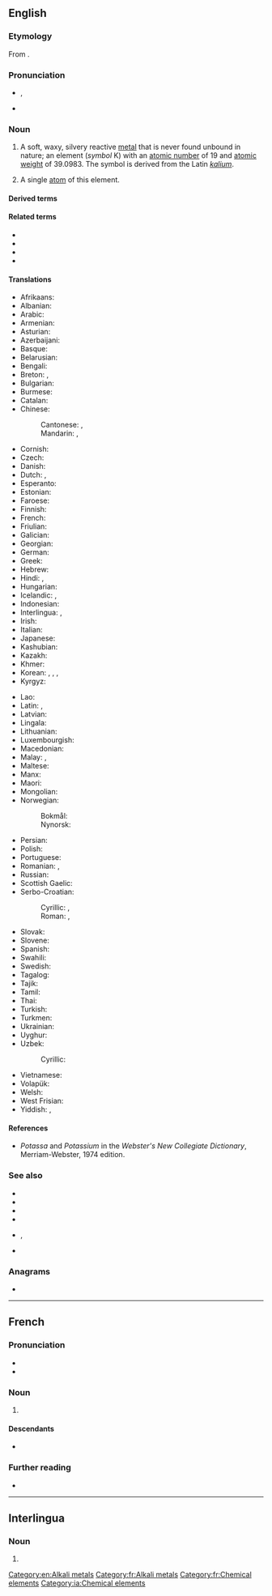 ==English==
{{elements|K|argon|Ar|calcium|Ca}}

===Etymology===
From {{suffix|en|potassa|-ium}}.

{{wikipedia}}

===Pronunciation===
* {{enPR|pətăs′ēəm}}, {{IPA|en|/pəˈtæsiəm/}}
* {{audio|en|en-us-potassium.ogg|Audio (US)}}

===Noun===
{{en-noun|-|s}}

# {{senseid|en|Q703}}A soft, waxy, silvery reactive [[metal]] that is never found unbound in nature; an element (''symbol'' K) with an [[atomic number]] of 19 and [[atomic weight]] of 39.0983. The symbol is derived from the Latin ''[[kalium]]''.
# {{lb|en|countable}} A single [[atom]] of this element.

====Derived terms====
{{der3|en|bismuthide of potassium|bromide of potassium|carbonate of potassium|chromate of potassium|hydrogen potassium carbonate|monopotassium|plumbate of potassium|potassamide|potassic|potassio-|potassium-39|potassium-40|potassium-42|potassium-43|potassium acetate|potassium acid carbonate|potassium aluminate|[[potassium aluminum sulfate]], [[potassium aluminium sulphate]]|potassium antimonyl tartrate|potassium-argon dating|potassium bentonite|potassium benzoate|potassium bicarbonate|potassium bifluoride|potassium bisulfate|potassium bromate|potassium bromide|potassium carbonate|potassium channel|potassium chlorate|potassium chloride|potassium chromate|potassium cyanide|potassium deficiency|potassium dichromate|potassium feldspar|potassium ferrate|potassium ferricyanide|potassium ferrocyanide|potassium fluoborate|potassium fluoride|potassium fluosilicate|potassium fluorotantalate|potassium fluorotitanate|potassium fulminate|potassium gluconate|potassium glutamate|potassium glycerophosphate|potassium gold chloride|potassium gold cyanide|potassium hexafluoroaluminate|potassium hexafluoroantimonate|potassium hexafluoroarsenate|potassium humate|potassium hydrate|potassium hydride|potassium hydrogen carbonate|potassium hydroxide|potassium iodate|potassium iodide|potassium iodohydrargyrate|potassium linoleate|potassium magnesium chloride hexahydrate|potassium manganate|potassium manganite|potassium metabisulfite|potassium nitrate|potassium nitrite|potassium osmate|potassium oxalate|potassium oxide|potassium percarbonate|potassium perchlorate|potassium periodate|potassium permanganate|potassium peroxide|potassium persulfate|potassium perxenate|potassium phosphate|potassium platinocyanide|potassium plumbate|potassium salt|potassium selective electrode|potassium silicate|potassium sorbate|potassium stannate|potassium stannite|[[potassium sulfate]], [[potassium sulphate]]|potassium thiocyanate|potassium titanyl phosphate|potassium vanadate|potassium xanthate|potassium zirconium fluoride}}

====Related terms====
* {{l|en|K⁺}}
* {{l|en|potash}}
* {{l|en|potass}}
* {{l|en|potassa}}

====Translations====
{{trans-top|id=Q703|the chemical element}}
* Afrikaans: {{t+|af|kalium}}
* Albanian: {{t+|sq|kalium}}
* Arabic: {{t|ar|بُوتَاسْيُوم|m|tr=butasyum}}
* Armenian: {{t+|hy|կալիում}}
* Asturian: {{t+|ast|potasiu|m}}
* Azerbaijani: {{t+|az|kalium}}
* Basque: {{t+|eu|potasio}}
* Belarusian: {{t|be|ка́лій|m}}
* Bengali: {{t|bn|পটাশিয়াম}}
* Breton: {{t+|br|potasiom}}, {{t|br|kaliom|m}}
* Bulgarian: {{t|bg|ка́лий|m}}
* Burmese: {{t|my|ပိုတက်ဆီယမ်}}
* Catalan: {{t+|ca|potassi|m}}
* Chinese:
*: Cantonese: {{t|yue|鉀}}, {{t|yue|钾|tr=gaap3}}
*: Mandarin: {{t+|cmn|鉀}}, {{t+|cmn|钾|tr=jiǎ}}
* Cornish: {{t|kw|calyum}}
* Czech: {{t+|cs|draslík}}
* Danish: {{t+|da|kalium|n}}
* Dutch: {{t+|nl|kalium|n}}, {{t+|nl|potas|f}}
* Esperanto: {{t+|eo|kalio}}
* Estonian: {{t+|et|kaalium}}
* Faroese: {{t|fo|kalium|n}}
* Finnish: {{t+|fi|kalium}}
* French: {{t+|fr|potassium|m}}
* Friulian: {{t|fur|potassi}}
* Galician: {{t+|gl|potasio|m}}
* Georgian: {{t|ka|კალიუმი}}
* German: {{t+|de|Kalium|n}}
* Greek: {{t+|el|κάλιο|n}}
* Hebrew: {{t+|he|אַשְׁלְגָן|m|tr=ashlegán}}
* Hindi: {{t|hi|दहातु}}, {{t|hi|पोटैशियम}}
* Hungarian: {{t+|hu|kálium}}
* Icelandic: {{t+|is|kalín}}, {{t|is|kalíum|n}}
* Indonesian: {{t+|id|kalium}}
* Interlingua: {{t|ia|potassium}}, {{t|ia|kalium}}
* Irish: {{t+|ga|potaisiam}}
* Italian: {{t+|it|potassio|m}}
* Japanese: {{t+|ja|カリウム|tr=kariumu}}
* Kashubian: {{t|csb|kali}}
* Kazakh: {{t+|kk|калий}}
* Khmer: {{t|km|ប៉ូតាស្យូម}}
* Korean: {{t+|ko|칼륨}}, {{t|ko|칼리}}, {{t|ko|포타슘}}, {{t+|ko|가리}}
* Kyrgyz: {{t|ky|калий}}
{{trans-mid}}
* Lao: {{t|lo|ໂພແທສຊຽມ}}
* Latin: {{t+|la|kalium|n}}, {{t+|la|potassium|n}}
* Latvian: {{t+|lv|kālijs}}
* Lingala: {{t|ln|potasu|c9a|c10a}}
* Lithuanian: {{t+|lt|kalis}}
* Luxembourgish: {{t|lb|Kalium}}
* Macedonian: {{t|mk|калиум|m}}
* Malay: {{t|ms|kalium}}, {{t|ms|kalium}}
* Maltese: {{t|mt|potassju}}
* Manx: {{t|gv|potashum|m}}
* Maori: {{t|mi|konurehu}}
* Mongolian: {{t+|mn|кали}}
* Norwegian:
*: Bokmål: {{t+|nb|kalium|n}}
*: Nynorsk: {{t+|nn|kalium|n}}
* Persian: {{t+|fa|پتاسیم|tr=potâsiyom}}
* Polish: {{t+|pl|potas|m}}
* Portuguese: {{t+|pt|potássio|m}}
* Romanian: {{t+|ro|potasiu|n}}, {{t+|ro|kaliu|n}}
* Russian: {{t+|ru|ка́лий|m}}
* Scottish Gaelic: {{t|gd|potaisiam}}
* Serbo-Croatian:
*: Cyrillic: {{t|sh|калијум|m}}, {{t|sh|ка̑лӣј|m}}
*: Roman: {{t|sh|kalijum|m}}, {{t+|sh|kȃlīj|m}}
* Slovak: {{t+|sk|draslík}}
* Slovene: {{t+|sl|kalij}}
* Spanish: {{t+|es|potasio|m}}
* Swahili: {{t|sw|potasiamu}}
* Swedish: {{t+|sv|kalium|n}}
* Tagalog: {{t|tl|potasyo}}
* Tajik: {{t+|tg|калий}}
* Tamil: {{t|ta|வெடியம்}}
* Thai: {{t|th|โพแทสเซียม}}
* Turkish: {{t+|tr|potasyum}}
* Turkmen: {{t|tk|kaliý}}
* Ukrainian: {{t+|uk|ка́лій|m}}
* Uyghur: {{t|ug|كالىي}}
* Uzbek: {{t+|uz|kaliy}}
*: Cyrillic: {{t+|uz|калий}}
* Vietnamese: {{t+|vi|kali}}
* Volapük: {{t+|vo|kalin}}
* Welsh: {{t+|cy|potasiwm}}
* West Frisian: {{t|fy|kalium}}
* Yiddish: {{t|yi|קאַליום|m}}, {{t|yi|פּאָטאַסיום}}
{{trans-bottom}}

====References====
* ''Potassa'' and ''Potassium'' in the ''Webster's New Collegiate Dictionary'', Merriam-Webster, 1974 edition.

===See also===
* {{l|en|carnallite}}
* {{l|en|langbeinite}}
* {{l|en|polyhalite}}
* {{l|en|potash}}
* {{l|en|saltpeter}}, {{l|en|saltpetre}}
* {{l|en|sylvite}}

===Anagrams===
* {{anagrams|en|a=aimopsstu|assumptio}}

[[Category:en:Alkali metals]]

----

==French==
{{wikipedia|lang=fr}}

===Pronunciation===
* {{fr-IPA}}
* {{audio|fr|Fr-potassium.ogg|Audio}}

===Noun===
{{fr-noun|m|-}}

# {{l|en|potassium}}

====Descendants====
* {{desc|ln|potasu}}

===Further reading===
* {{R:TLFi}}

[[Category:fr:Alkali metals]]
[[Category:fr:Chemical elements]]

----

==Interlingua==

===Noun===
{{ia-noun|-}}

# {{l|en|potassium}}

[[Category:ia:Chemical elements]]